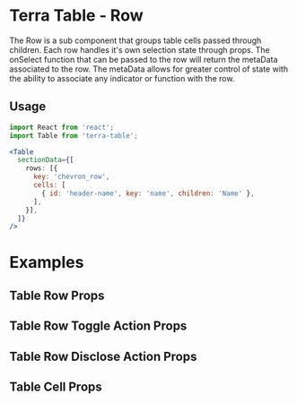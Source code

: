 
<Badge />

# Terra Table - Row

The Row is a sub component that groups table cells passed through children. Each row handles it's own selection state through props. The onSelect function that can be passed to the row will return the metaData associated to the row. The metaData allows for greater control of state with the ability to associate any indicator or function with the row.

## Usage

```jsx
import React from 'react';
import Table from 'terra-table';

<Table
  sectionData={[
    rows: [{
      key: 'chevron_row',
      cells: [
        { id: 'header-name', key: 'name', children: 'Name' },
      ],
    }],
  ]}
/>
```

# Examples

<RowExample />

## Table Row Props

<RowProps />

## Table Row Toggle Action Props

<ToggleActionProps />

## Table Row Disclose Action Props

<DiscloseActionProps />

## Table Cell Props

<CellProps />
